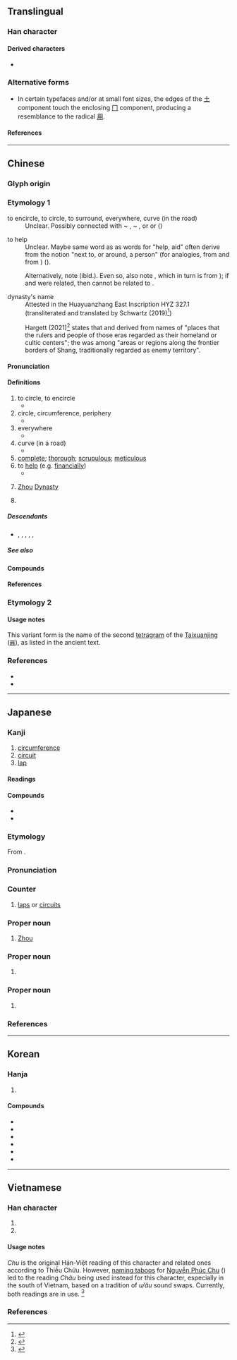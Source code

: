 {{also|固|週}}
{{character info}}
{{character info|0x2F83F}}
==Translingual==
{{stroke order|strokes=8}}

===Han character===
{{Han char|rn=30|rad=口|as=05|sn=8|four=77220|canj=BGR|ids=⿵⺆𠮷(GTJV),⿵⺆⿻一古,⿵⺆⿱𰀁口(HK)}}

====Derived characters====
* {{l|mul|[[倜]], [[凋]], [[調]]([[调]]), [[啁]], [[徟]], [[淍]], [[惆]], [[婤]], [[綢]]([[绸]]), [[琱]], [[椆]], [[晭]], [[賙]]([[赒]]), [[禂]], [[碉]], [[睭]], [[稠]], [[皗]], [[裯]], [[蜩]], [[輖]]([[𫐏]]), [[錭]], [[鯛]]([[鲷]]), [[騆]], [[䓟]], [[㓮]], [[郮]], [[彫]], [[翢]], [[雕]], [[鵰]]([[𫛲]]), [[奝]], [[霌]], [[週]], [[𥮐]], [[𥺝]], [[𦈺]], [[𦩍]], [[𡕐]]}}

===Alternative forms===
* In certain typefaces and/or at small font sizes, the edges of the [[土]] component touch the enclosing [[冂]] component, producing a resemblance to the radical [[用]].

====References====
{{Han ref|kx=0181.360|dkj=03441|dj=0400.050|hdz=10606.030|uh=5468}}
{{Han ref|uh=2F83F}}

----

==Chinese==

===Glyph origin===
{{Han etym}}

===Etymology 1===
{{zh-forms|alt=𠄗,𠕛,𠣘,淍}}

;to encircle, to circle, to surround, everywhere, curve (in the road)
:Unclear. Possibly connected with {{cog|bo|tr=gču-ba}} ~ {{m|bo|tr=lču-ba|t=screw}}, {{m|bo|tr=gčud-ba}} ~ {{m|bo|tr=lčub-ba|t=turn, twist, plait, braid}}, or {{cog|th|ดิ้ว||club, stick; strips of rattan or bamboo bent in a circle to which ribs of a cage are fastened}} or {{cog|km|ជួត||to wind; to wrap around; to wear a turban}} ({{zh-ref|Schuessler, 2007}})

;to help
:Unclear. Maybe same word as {{zh-l|周|to surround}} as words for "help, aid" often derive from the notion "next to, or around, a person" (for analogies, {{och-l|佐|to assist < to be on one's left-side}} from {{och-l|左|left|id=1}} and {{och-l|佑|to assist < to be on one's right-side}} from {{och-l|右||right|id=1}}) ({{zh-ref|Schuessler, 2007}}). 

:Alternatively, note {{cog|km|ជួយ||to help, assist; to support; to rescue, save}} (ibid.). Even so, also note {{cog|th|ช่วย}}, which in turn is from {{w|Middle Chinese}} {{ltc-l|助}}); if {{cog|km|ជួយ}} and {{cog|th|ช่วย}} were related, then {{cog|km|ជួយ}} cannot be related to {{w|Old Chinese}} {{och-l|周}}.

;dynasty's name
:Attested in the Huayuanzhang East {{w|Oracle Bone}} Inscription HYZ 327.1 (transliterated and translated by Schwartz (2019)<ref>{{cite-book|author=Schwartz, A.|title=The Oracle Bone Inscriptions from Huayuanzhuang East: Translated with an Introduction and Commentary|year=2019|isbn=9781501505294|doi=https://doi.org/10.1515/9781501505294|location=Boston, Berlin|publisher=De Gruyter Mouton}}</ref>)
::{{zh-x|^周 入 亖{sì}|Zhou contributes four|CL-PC|ref=}}

:Hargett (2021)<ref>{{cite-journal|author= Hargett, James|year= 2021|title= Anchors of Stability: Place-Names in Early China|journal=Sino-Platonic Papers|editor=Mair, Victor|issue=312|titleurl=http://www.sino-platonic.org/complete/spp312_chinese_place_names.pdf}}</ref> states that {{zh-l|^商}} and {{zh-l|^周}} derived from names of "places that the rulers and people of those eras regarded as their homeland or cultic centers"; the {{zh-l|周方|tr=Zhōufāng|Zhou region}} was among "areas or regions along the frontier borders of Shang, traditionally regarded as enemy territory".

====Pronunciation====
{{zh-pron
|m=zhōu
|m-s=
|c=zau1
|c-t=ziu1
|g=
|h=pfs=chû;gd=zu1
|j=
|md=ciŭ
|mn=chiu
|mn-t=ziu1
|w=1tseu
|x=
|mc=y
|oc=y
|ma=y
|cat=n,pn,v
}}

====Definitions====
{{zh-hanzi}}

# to circle, to encircle
#* {{zh-x|齊-師 敗 績。逐 之，三 周 華-不-注。|The Qi troops were completely defeated. Jin forces pursued the Qi army, whose remnants thrice '''circled''' Mount Huabuzhu.|ref=Zuozhuan}}
# circle, circumference, periphery
#* {{zh-x|大-城 不可以 不-完，郭-周 不可以 外-通，里-域 不可以 橫-通，閭-閈{hàn} 不可以 毋-闔。宮-垣 關-閉 不可以 不-修。||ref=Guanzi}}
# everywhere
#* {{zh-x|自 西 徂 東、周 爰 執事。|From the west to the east, '''everywhere''' he was at work.|ref=Shijing}}
# curve (in a road)
#* {{zh-x|有 杕 之 杜，生 于 道-周。|There's a solitary {{w|Pyrus betulifolia|birchleaf pear tree}}, that grows on the road's '''curve'''.|ref=Shijing}} 
# [[complete]]; [[thorough]]; [[scrupulous]]; [[meticulous]]
# to [[help]] (e.g. [[financially]])
#* {{zh-x|靡 人 不 周、無 不能 止。|There is no one who has not [tried to] '''help''' [the people]; They have not refrained on the ground of being unable.|ref=Shijing}}
# {{lb|zh|historical}} {{zh-div|朝}} [[Zhou]] [[dynasty|Dynasty]]
# {{surname|zh}}
#: {{zh-x|^周 ^恩-來|{{w|Zhou Enlai|'''Zhou''' Enlai / '''Chou''' En-Lai}} (the first Premier of the People's Republic of China)}}

=====Descendants=====
* {{desc|bor=1|en|Zhou}}, {{l|en|Chou}}, {{l|en|Chow}}, {{l|en|Chau}}, {{l|en|Chew}}, {{l|en|Chiu}}

=====See also=====
{{zh-Chinese dynasties}}

====Compounds====
{{zh-der|周全|周禮|岐周|不周|周情孔思|周室|圓周運動|周而不比|周邊|周邊設備|周章狼狽|周氏|不周山|周程張朱|周全方便|周晬|周內|四周|周天|周遊|周密|周詳|周遭|圓周|慮無不周|慮周行果|周置|周覽|周轉|周角|周給|周堂|周濟|周南|周事|周波|後周|周行|周急|周道|周急繼乏|周而復始|周公吐哺|周章|不周風|周延|周緣|寬打周遭|如所周知|宛轉周折|二周|周期彗星|宗周鐘|宗周|夢周公|周正|圓周率|周易|不周到|嫠憂宗周|周旋|周方|周忌|不周延|大費周章|周備|周匝|周圍|周口店:[[Zhoukoudian]]|周遍|周遮|周髀|圓周角|周郎癖|周旋到底|八步周行|周朝|周郎顧曲|周頌|周郎|周轉不靈|周身|周誥|周衛|周浹|周流|周折|周恤|周官|周召共和|周召|周原|周年|北周|周至|周書|周到|周率|大費周折|伊周|光周期|不食周粟|假意周旋|周年視差|成周|眾所周知|會合周期|朋黨比周|比周|牙周病|深文周納|禮數周到|智周|白馬歸周|煞費周章|東周|有周|新聞周刊|譙周獨笑|西周|顧曲周郎|試周|逸周書|費周章|莊周夢蝶|周潭|周塘|周老嘴|周臺|徐周|周楊|周樓|周寨|大周|小周|周巷|周字框|周家灣|周溪|周集|牙周|周口:[[Zhoukou]]}}

====References====
<references/>

===Etymology 2===
{{zh-see|週}}

====Usage notes====
This variant form is the name of the second [[tetragram]] of the [[Taixuanjing]] ([[𝌇]]), as listed in the ancient text.

===References===
* {{R:yue:Hanzi}}
* {{R:twedu|A00559}}

{{zh-cat|Beginning}}

----

==Japanese==

===Kanji===
{{ja-kanji|grade=4|rs=口05}}

# [[circumference]]
# [[circuit]]
# [[lap]]

====Readings====
{{ja-readings
|goon=しゅ<しゆ, す
|kanon=しゅう<しう
|kun=まわ-り, あまね-し, あまね-く, めぐ-る
}}

====Compounds====
* {{ja-r|周%南|^しゅう%なん|[[w:Shūnan|Shūnan]]}}
* {{ja-r|周%波%数|しゅう%は%すう|[[frequency]]}}

===Etymology===
{{ja-kanjitab|しゅう|yomi=o}}
From {{bor|ja|ltc|周|sort=しゅう}}.

===Pronunciation===
{{ja-pron|yomi=kanon|しゅう|acc=1|acc_ref=DJR,NHK}}

===Counter===
{{ja-pos|counter|しゅう|hhira=しう}}

# [[lap]]s or [[circuit]]s

===Proper noun===
{{wikipedia|lang=ja}}
{{ja-pos|proper|しゅう|hhira=しう}}

# [[Zhou]]

===Proper noun===
{{ja-pos|proper|まこと}}

# {{given name|ja|male|sort=まこと}}

===Proper noun===
{{ja-pos|proper|あまね}}

# {{given name|ja|male|sort=あまね}}
#: {{ja-usex|[[w:ja:西周 (啓蒙家)|西'''周''']]|^にし ^'''あまね'''|{{w|Nishi Amane|Nishi '''Amane'''}} {{gloss|Meiji period philosopher}}}}

===References===
<references/>

----

==Korean==

===Hanja===
{{ko-hanja|두루|주}}

# {{rfdef|ko|sort=口05}}

====Compounds====
* {{ko-l|周圍|주위}}
* {{ko-l|周全|주전}}
* {{ko-l|周年|주년}}
* {{ko-l|周邊|주변}}
* {{ko-l|周波數|주파수}}
* {{ko-l|周到綿密|주도면밀}}

----

==Vietnamese==

===Han character===
{{vi-readings|rs=口05
|nom=[[chu]]-tdcntd;tdcndg;gdhn, [[châu]]-tdcntd;gdhn
|hanviet=[[chu]]-tdcntd;tchvtd, [[châu]]-taberd
|phienthiet=
}}

# {{han tu form of|Chu|{{surname|vi}}}}
# {{han tu form of|Châu|{{surname|vi}}}}

====Usage notes====
''Chu'' is the original Hán-Việt reading of this character and related ones according to Thiều Chửu. However, [[:w:Naming taboo|naming taboos]] for [[:w:Nguyễn Phúc Chu|Nguyễn Phúc Chu]] ({{link|vi|阮}}{{link|vi|福}}{{link|vi|淍}}) led to the reading ''Châu'' being used instead for this character, especially in the south of Vietnam, based on a tradition of ''u/âu'' sound swaps. Currently, both readings are in use. <ref>{{cite-web|url=https://nhacxua.vn/nhung-tu-ky-huy-cua-nguoi-nam-bo/|title=Những từ “kỵ húy” của người Nam bộ|author=Thiếu Khanh|work=Nhạc Xưa Thời Báo|date=2019-07-07}}</ref>

===References===
{{reflist}}